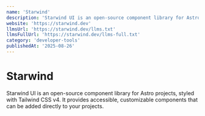 ```yaml
---
name: 'Starwind'
description: 'Starwind UI is an open-source component library for Astro projects, styled with Tailwind CSS v4. It provides accessible, customizable components that can be added directly to your projects.'
website: 'https://starwind.dev'
llmsUrl: 'https://starwind.dev/llms.txt'
llmsFullUrl: 'https://starwind.dev/llms-full.txt'
category: 'developer-tools'
publishedAt: '2025-08-26'
---
```


# Starwind

Starwind UI is an open-source component library for Astro projects, styled with Tailwind CSS v4. It provides accessible, customizable components that can be added directly to your projects.
